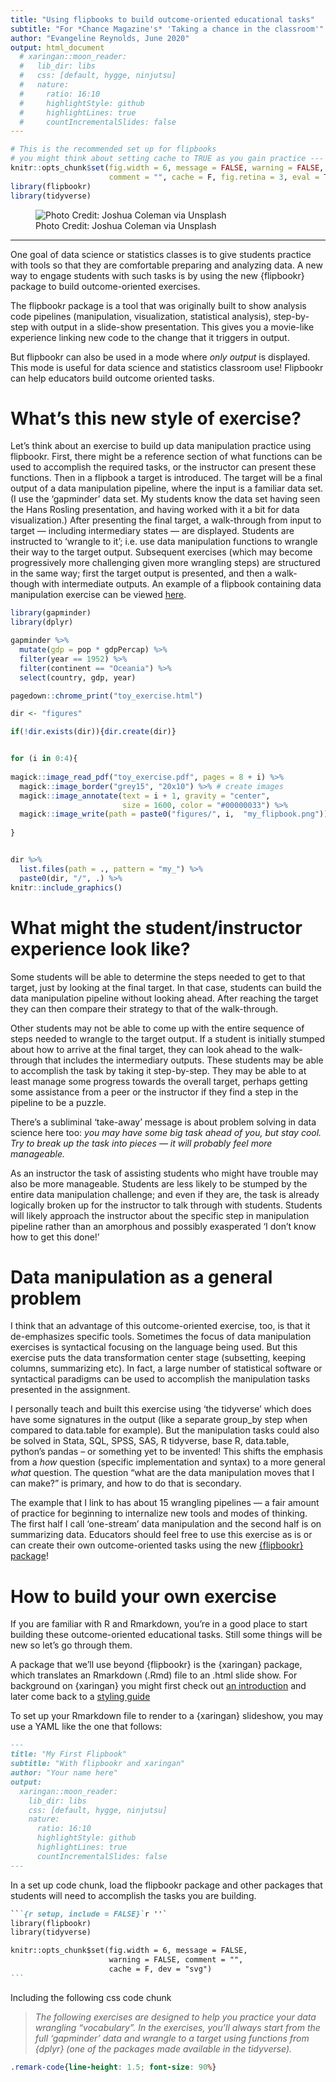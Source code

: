 ```yaml
---
title: "Using flipbooks to build outcome-oriented educational tasks"
subtitle: "For *Chance Magazine's* 'Taking a chance in the classroom'"
author: "Evangeline Reynolds, June 2020"
output: html_document
  # xaringan::moon_reader:
  #   lib_dir: libs
  #   css: [default, hygge, ninjutsu]
  #   nature:
  #     ratio: 16:10
  #     highlightStyle: github
  #     highlightLines: true
  #     countIncrementalSlides: false
---
```





```r
# This is the recommended set up for flipbooks
# you might think about setting cache to TRUE as you gain practice --- building flipbooks from scracth can be time consuming
knitr::opts_chunk$set(fig.width = 6, message = FALSE, warning = FALSE, 
                      comment = "", cache = F, fig.retina = 3, eval = T)
library(flipbookr)
library(tidyverse)
```


![Photo Credit: Joshua Coleman via Unsplash](https://images.unsplash.com/photo-1533179856364-b2a4a66fa83e?ixlib=rb-1.2.1&ixid=eyJhcHBfaWQiOjEyMDd9&auto=format&fit=crop&w=1267&q=80)


---

One goal of data science or statistics classes is to give students practice with tools so that they are comfortable preparing and analyzing data.  A new way to engage students with such tasks is by using the new {flipbookr} package to build outcome-oriented exercises.  

The flipbookr package is a tool that was originally built to show analysis code pipelines (manipulation, visualization, statistical analysis), step-by-step with output in a slide-show presentation.  This gives you a movie-like experience linking new code to the change that it triggers in output.  

But flipbookr can also be used in a mode where *only output* is displayed.  This mode is useful for data science and statistics classroom use!  Flipbookr can help educators build outcome oriented tasks.  

# What's this new style of exercise?

Let's think about an exercise to build up data manipulation practice using flipbookr.  First, there might be a reference section of what functions can be used to accomplish the required tasks, or the instructor can present these functions. Then in a flipbook a target is introduced.  The target will be a final output of a data manipulation pipeline, where the input is a familiar data set.  (I use the 'gapminder' data set.  My students know the data set having seen the Hans Rosling presentation, and having worked with it a bit for data visualization.) After presenting the final target, a walk-through from input to target --- including intermediary states --- are displayed.  Students are instructed to 'wrangle to it'; i.e. use data manipulation functions to wrangle their way to the target output.  Subsequent exercises (which may become progressively more challenging given more wrangling steps) are structured in the same way; first the target output is presented, and then a walk-though with intermediate outputs. An example of a flipbook containing data manipulation exercise can be viewed [here](https://evamaerey.github.io/data_manipulation/exercises/wrangle_away#1). 

```r
library(gapminder)
library(dplyr)
```

```r
gapminder %>% 
  mutate(gdp = pop * gdpPercap) %>% 
  filter(year == 1952) %>% 
  filter(continent == "Oceania") %>% 
  select(country, gdp, year)
```


```r
pagedown::chrome_print("toy_exercise.html")
```

```r
dir <- "figures"

if(!dir.exists(dir)){dir.create(dir)}


for (i in 0:4){
  
magick::image_read_pdf("toy_exercise.pdf", pages = 8 + i) %>% 
  magick::image_border("grey15", "20x10") %>% # create images
  magick::image_annotate(text = i + 1, gravity = "center", 
                         size = 1600, color = "#00000033") %>% 
  magick::image_write(path = paste0("figures/", i,  "my_flipbook.png")) 
  
}


dir %>% 
  list.files(path = ., pattern = "my_") %>% 
  paste0(dir, "/", .) %>% 
knitr::include_graphics()
```



# What might the student/instructor experience look like?

Some students will be able to determine the steps needed to get to that target, just by looking at the final target.  In that case, students can build the data manipulation pipeline without looking ahead.  After reaching the target they can then compare their strategy to that of the walk-through.  

Other students may not be able to come up with the entire sequence of steps needed to wrangle to the target output.  If a student is initially stumped about how to arrive at the final target, they can look ahead to the walk-through that includes the intermediary outputs. These students may be able to accomplish the task by taking it step-by-step.   They may be able to at least manage some progress towards the overall target, perhaps getting some assistance from a peer or the instructor if they find a step in the pipeline to be a puzzle.    

There's a subliminal 'take-away' message is about problem solving in data science here too:  *you may have some big task ahead of you, but stay cool.  Try to break up the task into pieces --- it will probably feel more manageable.*  

As an instructor the task of assisting students who might have trouble may also be more manageable.  Students are less likely to be stumped by the entire data manipulation challenge; and even if they are, the task is already logically broken up for the instructor to talk through with students.   Students will likely approach the instructor about the specific step in manipulation pipeline rather than an amorphous and possibly exasperated 'I don't know how to get this done!'  

# Data manipulation as a general problem 

I think that an advantage of this outcome-oriented exercise, too, is that it de-emphasizes specific tools. Sometimes the focus of data manipulation exercises is syntactical focusing on the language being used.  But this exercise puts the data transformation center stage (subsetting, keeping columns, summarizing etc).  In fact, a large number of statistical software or syntactical paradigms can be used to accomplish the manipulation tasks presented in the assignment.  

I personally teach and built this exercise using 'the tidyverse' which does have some signatures in the output (like a separate group_by step when compared to data.table for example).  But the manipulation tasks could also be solved in Stata, SQL, SPSS, SAS, R tidyverse, base R, data.table, python's pandas -- or something yet to be invented!  This shifts the emphasis from a *how* question (specific implementation and syntax) to a more general *what* question. The question "what are the data manipulation moves that I can make?" is primary, and how to do that is secondary. 

The example that I link to has about 15 wrangling pipelines --- a fair amount of practice for beginning to internalize new tools and modes of thinking.  The first half I call 'one-stream' data manipulation and the second half is on summarizing data. Educators should feel free to use this exercise as is or can create their own outcome-oriented tasks using the new [{flipbookr} package](https://github.com/EvaMaeRey/flipbookr)! 

# How to build your own exercise

If you are familiar with R and Rmarkdown, you're in a good place to start building these outcome-oriented educational tasks.  Still some things will be new so let's go through them.  

A package that we'll use beyond {flipbookr} is the {xaringan} package, which translates an Rmarkdown (.Rmd) file to an .html slide show.  For background on {xaringan} you might first check out [an introduction](https://bookdown.org/yihui/rmarkdown/xaringan.html) and later come back to a [styling guide](https://arm.rbind.io/slides/xaringan.html#1)

To set up your Rmarkdown file to render to a {xaringan} slideshow, you may use a YAML like the one that follows:

````markdown
---
title: "My First Flipbook"
subtitle: "With flipbookr and xaringan"
author: "Your name here"
output:
  xaringan::moon_reader:
    lib_dir: libs
    css: [default, hygge, ninjutsu]
    nature:
      ratio: 16:10
      highlightStyle: github
      highlightLines: true
      countIncrementalSlides: false
---
````

In a set up code chunk, load the flipbookr package and other packages that students will need to accomplish the tasks you are building. 

````markdown
```{r setup, include = FALSE}`r ''`
library(flipbookr)
library(tidyverse)

knitr::opts_chunk$set(fig.width = 6, message = FALSE, 
                      warning = FALSE, comment = "", 
                      cache = F, dev = "svg")
```
````

Including the following css code chunk 




> *The following exercises are designed to help you practice your data wrangling "vocabulary". In the exercises, you'll always start from the full 'gapminder' data and wrangle to a target using functions from {dplyr} (one of the packages made available in the tidyverse).*


<!-- Chance is a quarterly non-technical statistics magazine published jointly by the American Statistical Association and Taylor & Francis Group. It was established in 1988, and Taylor & Francis has published it since 2012. The magazine sponsors the blog "The Statistics Forum", which allows anyone to post their thoughts on probability and statistics. -->

<!-- https://chance.amstat.org/ -->

<!-- https://chance.amstat.org/category/columns/taking-a-chance-in-the-classroom/ -->

<!-- --- -->

<!-- CHANCE is copublished quarterly by the American Statistical Association and Taylor & Francis Group The magazine is designed for anyone who has an interest in the analysis of data, informally highlighting sound statistical practice. CHANCE is not a technical magazine, but rather a cultural record of an evolving field, intended to entertain as well as inform. -->

<!-- Since its creation in 1988, CHANCE has covered such topics as the 1990 census adjustment and the redesigned population survey, sports, the environment, DNA evidence in the courts, a variety of medical issues—even how to win on "Jeopardy." CHANCE offers a unique opportunity to reach beyond statistics professionals to a more general audience. -->

<!-- While we invite authors to submit articles in ready-to-publish form, we also encourage prospective authors to submit ideas for articles or articles that are not yet in final form, and we will try to help with their development. -->

<!-- --- -->

<!-- Writing for CHANCE -->
<!-- We prefer short manuscripts of 10 to 15 double-spaced typewritten pages. Authors are encouraged to write in a relaxed, expository style; opinion, humor, and historical comments can (and should) be intermingled to make lively reading. Additional suggestions regarding writing for CHANCE are offered under Hints for Authors. -->

<!-- Submitting Files -->
<!-- Submit material via email as a PDF document and a Microsoft Word file to the editor at the following address: -->

<!-- Amanda Plunkett -->
<!-- CHANCE Editor -->
<!-- chancemag.editor@gmail.com -->
<!-- CHANCE Style -->
<!-- Details for listing and citing references are given in the ASA Magazine Style Guide (PDF). -->



```css
.remark-code{line-height: 1.5; font-size: 90%}
```
